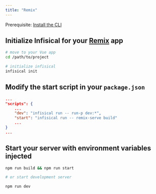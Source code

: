 ```yaml
---
title: "Remix"
---
```


Prerequisite: [Install the CLI](/cli/overview)

## Initialize Infisical for your [Remix](https://remix.run) app

```bash
# move to your Vue app
cd /path/to/project

# initialize infisical
infisical init
```

## Modify the start script in your `package.json`

```json
...
"scripts": {
    ...
    "dev": "infisical run -- run-p dev:*",
    "start": "infisical run -- remix-serve build"
    ...
}
...
```

## Start your server with environment variables injected

```bash
npm run build && npm run start

# or start development server

npm run dev
```
